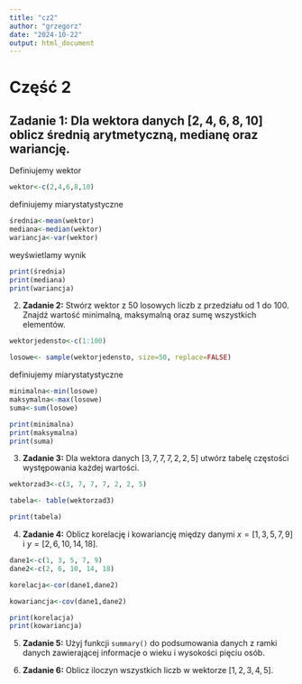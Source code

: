 ---
title: "cz2"
author: "grzegorz"
date: "2024-10-22"
output: html_document
---
# Część 2
## Zadanie 1: Dla wektora danych $[2, 4, 6, 8, 10]$ oblicz średnią arytmetyczną, medianę oraz wariancję.
Definiujemy wektor
```{r}
wektor<-c(2,4,6,8,10)
```
definiujemy miarystatystyczne
```{r}
średnia<-mean(wektor)
mediana<-median(wektor)
wariancja<-var(wektor)
```

weyświetlamy wynik
```{r}
print(średnia)
print(mediana)
print(wariancja)
```
2.  **Zadanie 2:** Stwórz wektor z 50 losowych liczb z przedziału od 1 do 100. Znajdź wartość minimalną, maksymalną oraz sumę wszystkich elementów.

```{r}
wektorjedensto<-c(1:100)
```
```{r}
losowe<- sample(wektorjedensto, size=50, replace=FALSE)
```
definiujemy miarystatystyczne
```{r}
minimalna<-min(losowe)
maksymalna<-max(losowe)
suma<-sum(losowe)
```
```{r}
print(minimalna)
print(maksymalna)
print(suma)
```
3.  **Zadanie 3:** Dla wektora danych $[3, 7, 7, 7, 2, 2, 5]$ utwórz tabelę częstości występowania każdej wartości.
```{r}
wektorzad3<-c(3, 7, 7, 7, 2, 2, 5)
```
```{r}
tabela<- table(wektorzad3)
```
```{r}
print(tabela)
```
4.  **Zadanie 4:** Oblicz korelację i kowariancję między danymi $x = [1, 3, 5, 7, 9]$ i $y = [2, 6, 10, 14, 18]$.
```{r}
dane1<-c(1, 3, 5, 7, 9)
dane2<-c(2, 6, 10, 14, 18)
```
```{r}
korelacja<-cor(dane1,dane2)
```
```{r}
kowariancja<-cov(dane1,dane2)
```
```{r}
print(korelacja)
print(kowariancja)
```
5.  **Zadanie 5:** Użyj funkcji `summary()` do podsumowania danych z ramki danych zawierającej informacje o wieku i wysokości pięciu osób.

6.  **Zadanie 6:** Oblicz iloczyn wszystkich liczb w wektorze $[1, 2, 3, 4, 5]$.

